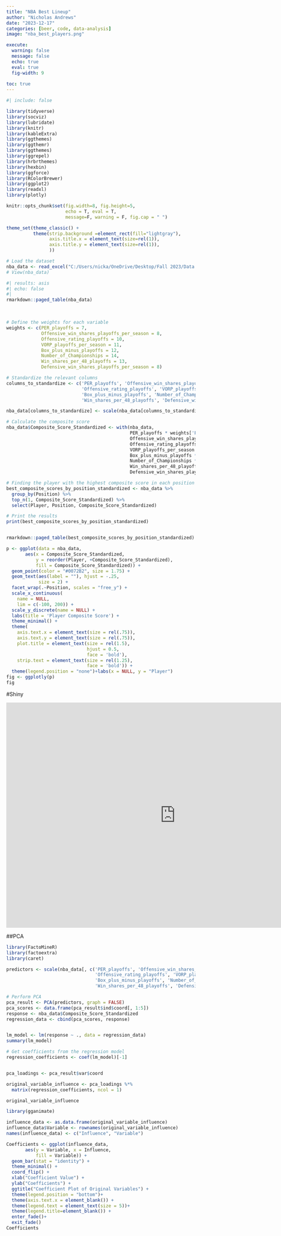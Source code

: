 ```yaml
---
title: "NBA Best Lineup"
author: "Nicholas Andrews"
date: "2023-12-17"
categories: [beer, code, data-analysis]
image: "nba_best_players.png"

execute: 
  warning: false
  message: false
  echo: true
  eval: true
  fig-width: 9
  
toc: true
---
```


```r
#| include: false

library(tidyverse)
library(socviz)
library(lubridate)
library(knitr)
library(kableExtra)
library(ggthemes)
library(ggthemr)
library(ggthemes)
library(ggrepel)
library(hrbrthemes)
library(hexbin)
library(ggforce)
library(RColorBrewer)
library(ggplot2)
library(readxl)
library(plotly)

knitr::opts_chunk$set(fig.width=8, fig.height=5,
                      echo = T, eval = T, 
                      message=F, warning = F, fig.cap = " ")  

theme_set(theme_classic() +
          theme(strip.background =element_rect(fill="lightgray"),
                axis.title.x = element_text(size=rel(1)),
                axis.title.y = element_text(size=rel(1)),
                ))
```

```r
# Load the dataset
nba_data <- read_excel("C:/Users/nicka/OneDrive/Desktop/Fall 2023/Data 399/NBA_Goat.xlsx")
# View(nba_data)

```


```r
#| results: asis
#| echo: false
#| 
rmarkdown::paged_table(nba_data) 
```


<br>

```r

# Define the weights for each variable
weights <- c(PER_playoffs = 7, 
             Offensive_win_shares_playoffs_per_season = 8, 
             Offensive_rating_playoffs = 10, 
             VORP_playoffs_per_season = 11, 
             Box_plus_minus_playoffs = 12, 
             Number_of_Championships = 14, 
             Win_shares_per_48_playoffs = 13, 
             Defensive_win_shares_playoffs_per_season = 8)

# Standardize the relevant columns
columns_to_standardize <- c('PER_playoffs', 'Offensive_win_shares_playoffs_per_season', 
                            'Offensive_rating_playoffs', 'VORP_playoffs_per_season', 
                            'Box_plus_minus_playoffs', 'Number_of_Championships', 
                            'Win_shares_per_48_playoffs', 'Defensive_win_shares_playoffs_per_season')

nba_data[columns_to_standardize] <- scale(nba_data[columns_to_standardize])

# Calculate the composite score
nba_data$Composite_Score_Standardized <- with(nba_data, 
                                              PER_playoffs * weights['PER_playoffs'] +
                                              Offensive_win_shares_playoffs_per_season * weights['Offensive_win_shares_playoffs_per_season'] +
                                              Offensive_rating_playoffs * weights['Offensive_rating_playoffs'] +
                                              VORP_playoffs_per_season * weights['VORP_playoffs_per_season'] +
                                              Box_plus_minus_playoffs * weights['Box_plus_minus_playoffs'] +
                                              Number_of_Championships * weights['Number_of_Championships'] +
                                              Win_shares_per_48_playoffs * weights['Win_shares_per_48_playoffs'] +
                                              Defensive_win_shares_playoffs_per_season * weights['Defensive_win_shares_playoffs_per_season'])

# Finding the player with the highest composite score in each position
best_composite_scores_by_position_standardized <- nba_data %>%
  group_by(Position) %>%
  top_n(1, Composite_Score_Standardized) %>%
  select(Player, Position, Composite_Score_Standardized)

# Print the results
print(best_composite_scores_by_position_standardized)


rmarkdown::paged_table(best_composite_scores_by_position_standardized)

```


```r
p <- ggplot(data = nba_data,
       aes(x = Composite_Score_Standardized,
           y = reorder(Player, +Composite_Score_Standardized),
           fill = Composite_Score_Standardized)) +
  geom_point(color = "#0072B2", size = 1.75) +
  geom_text(aes(label = ""), hjust = -.25,
            size = 2) +
  facet_wrap(.~Position, scales = "free_y") +
  scale_x_continuous(
    name = NULL,
    lim = c(-100, 200)) +
  scale_y_discrete(name = NULL) +
  labs(title = 'Player Composite Score') +
  theme_minimal() +
  theme(
    axis.text.x = element_text(size = rel(.75)),
    axis.text.y = element_text(size = rel(.75)),
    plot.title = element_text(size = rel(1.5),
                              hjust = 0.5,
                              face = 'bold'),
    strip.text = element_text(size = rel(1.25),
                              face = 'bold')) + 
  theme(legend.position = "none")+labs(x = NULL, y = "Player")
fig <- ggplotly(p)
fig

```

#Shiny

````{=html}
<style>iframe{height: 600px; width: 900px}</style>
<iframe height="100%" width="100%" frameborder="no"
src="https://nickya1.shinyapps.io/nbashiny/">
</iframe>
````

##PCA 

```r

library(FactoMineR)
library(factoextra)
library(caret)

predictors <- scale(nba_data[, c('PER_playoffs', 'Offensive_win_shares_playoffs_per_season', 
                                 'Offensive_rating_playoffs', 'VORP_playoffs_per_season', 
                                 'Box_plus_minus_playoffs', 'Number_of_Championships', 
                                 'Win_shares_per_48_playoffs', 'Defensive_win_shares_playoffs_per_season')])

# Perform PCA
pca_result <- PCA(predictors, graph = FALSE)
pca_scores <- data.frame(pca_result$ind$coord[, 1:5])
response <- nba_data$Composite_Score_Standardized
regression_data <- cbind(pca_scores, response)


lm_model <- lm(response ~ ., data = regression_data)
summary(lm_model)

# Get coefficients from the regression model
regression_coefficients <- coef(lm_model)[-1]  


pca_loadings <- pca_result$var$coord

original_variable_influence <- pca_loadings %*% 
  matrix(regression_coefficients, ncol = 1)

original_variable_influence

```

```r
library(gganimate)

influence_data <- as.data.frame(original_variable_influence)
influence_data$Variable <- rownames(original_variable_influence)
names(influence_data) <- c("Influence", "Variable")

Coefficients <- ggplot(influence_data, 
       aes(y = Variable, x = Influence,
           fill = Variable)) +
  geom_bar(stat = "identity") +
  theme_minimal() +
  coord_flip() +
  xlab("Coefficient Value") +
  ylab("Coefficients") +
  ggtitle("Coefficient Plot of Original Variables") + 
  theme(legend.position = "bottom")+
  theme(axis.text.x = element_blank()) + 
  theme(legend.text = element_text(size = 5))+ 
  theme(legend.title=element_blank()) +
  enter_fade()+
  exit_fade()
Coefficients


```





















